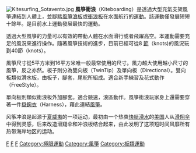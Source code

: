 {{unreferenced|time=2015-05-26T15:46:49+00:00}}
[[File:Kitesurfing_Sotavento.jpg|thumb]]
'''風箏衝浪'''（Kiteboarding）是透過大型充氣支架風箏連結到人體上，並腳踏[[風箏浪板|風箏浪板]]或[[衝浪板|衝浪板]]在水面航行的[[運動|運動]]。該運動僅發展短短十餘年。是目前水上運動發展最快的運動。

透過大型風箏的力量可以有效的帶動人體在水面滑行或者飛躍高空。本運動需要充足的風況來進行操作。隨著風箏技術的進步，目前已經可從8 [[節_(單位)|節]]（knots)的風況玩到40節（knots）。

風箏尺寸從5平方米到16平方米唯一般最常使用的尺寸。風力越大使用越小尺寸的風箏，反之亦然。板子則分為雙向板（TwinTip）及單向板（Directional）。雙向板類似滑水板，由板子，腳套，尾舵所組成。適合新手練習及花式動作（FreeStyle）。

單向板則類似衝浪板外加腳套。適合競速，浪區動作。風箏衝浪玩家身上還需要穿著一件[[掛鉤衣|掛鉤衣]]（Harness），藉此連結[[風箏|風箏]]。

风筝冲浪是起源于[[夏威夷|夏威夷]]的一项运动，最初由一个热衷[[快艇滑水|快艇滑水]]的[[美国|美国]]人从[[滑翔伞|滑翔伞]]中得到灵感，后来改造滑翔伞和冲浪板结合起来，由此发明了这项短时间风靡所有热带海岸地区的运动。

{{极限运动}}
{{Authority control}}
[[Category:水上运动|F]]
[[Category:速度竞技|F]]
[[Category:个人项目|F]]
[[Category:極限運動|Category:極限運動]]
[[Category:風箏|Category:風箏]]
[[Category:板類運動|Category:板類運動]]